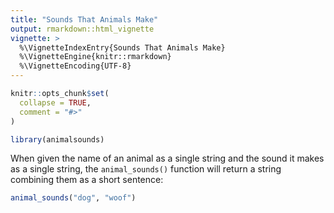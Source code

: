 ```yaml
---
title: "Sounds That Animals Make"
output: rmarkdown::html_vignette
vignette: >
  %\VignetteIndexEntry{Sounds That Animals Make}
  %\VignetteEngine{knitr::rmarkdown}
  %\VignetteEncoding{UTF-8}
---
```


```r
knitr::opts_chunk$set(
  collapse = TRUE,
  comment = "#>"
)
```

```r
library(animalsounds)
```

When given the name of an animal as a single string and the sound it makes as a single string, the `animal_sounds()` function will return a string combining them as a short sentence:

```r
animal_sounds("dog", "woof")
```
